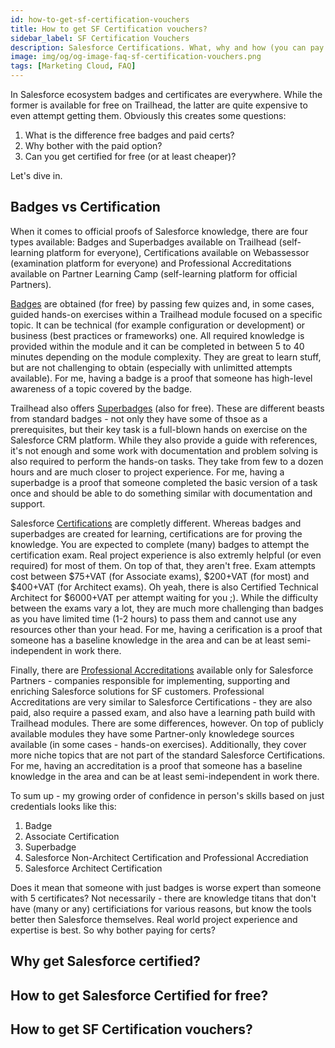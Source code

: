 ```yaml
---
id: how-to-get-sf-certification-vouchers
title: How to get SF Certification vouchers?
sidebar_label: SF Certification Vouchers
description: Salesforce Certifications. What, why and how (you can pay less).
image: img/og/og-image-faq-sf-certification-vouchers.png
tags: [Marketing Cloud, FAQ]
---
```



<LeadText content="Salesforce Certifications. What, why and how (you can pay less)." />

In Salesforce ecosystem badges and certificates are everywhere. While the former is available for free on Trailhead, the latter are quite expensive to even attempt getting them. Obviously this creates some questions:

1. What is the difference free badges and paid certs?
2. Why bother with the paid option?
3. Can you get certified for free (or at least cheaper)?

Let's dive in.

## Badges vs Certification

When it comes to official proofs of Salesforce knowledge, there are four types available: Badges and Superbadges available on Trailhead (self-learning platform for everyone), Certifications available on Webassessor (examination platform for everyone) and Professional Accreditations available on Partner Learning Camp (self-learning platform for official Partners).

[Badges](https://trailhead.salesforce.com/modules) are obtained (for free) by passing few quizes and, in some cases, guided hands-on exercises within a Trailhead module focused on a specific topic. It can be technical (for example configuration or development) or business (best practices or frameworks) one. All required knowledge is provided within the module and it can be completed in between 5 to 40 minutes depending on the module complexity. They are great to learn stuff, but are not challenging to obtain (especially with unlimitted attempts available). For me, having a badge is a proof that someone has high-level awareness of a topic covered by the badge.

Trailhead also offers [Superbadges](https://trailhead.salesforce.com/superbadges) (also for free). These are different beasts from standard badges - not only they have some of thsoe as a prerequisites, but their key task is a full-blown hands on exercise on the Salesforce CRM platform. While they also provide a guide with references, it's not enough and some work with documentation and problem solving is also required to perform the hands-on tasks. They take from few to a dozen hours and are much closer to project experience. For me, having a superbadge is a proof that someone completed the basic version of a task once and should be able to do something similar with documentation and support.

Salesforce [Certifications](https://trailhead.salesforce.com/en/credentials/marketingoverview) are completly different. Whereas badges and superbadges are created for learning, certifications are for proving the knowledge. You are expected to complete (many) badges to attempt the certification exam. Real project experience is also extremly helpful (or even required) for most of them. On top of that, they aren't free. Exam attempts cost between $75+VAT (for Associate exams), $200+VAT (for most) and $400+VAT (for Architect exams). Oh yeah, there is also Certified Technical Architect for $6000+VAT per attempt waiting for you ;). While the difficulty between the exams vary a lot, they are much more challenging than badges as you have limited time (1-2 hours) to pass them and cannot use any resources other than your head. For me, having a cerification is a proof that someone has a baseline knowledge in the area and can be at least semi-independent in work there.

Finally, there are [Professional Accreditations](https://partners.salesforce.com/pdx/s/learn/article/accredited-professional-MCBQXAKQTOTZCQHOXTMK33NUMLWY?language=en_US) available only for Salesforce Partners - companies responsible for implementing, supporting and enriching Salesforce solutions for SF customers. Professional Accreditations are very similar to Salesforce Certifications - they are also paid, also require a passed exam, and also have a learning path build with Trailhead modules. There are some differences, however. On top of publicly available modules they have some Partner-only knowledege sources available (in some cases - hands-on exercises). Additionally, they cover more niche topics that are not part of the standard Salesforce Certifications. For me, having an accreditation is a proof that someone has a baseline knowledge in the area and can be at least semi-independent in work there.

To sum up - my growing order of confidence in person's skills based on just credentials looks like this:

1. Badge
2. Associate Certification
3. Superbadge
4. Salesforce Non-Architect Certification and Professional Accrediation
5. Salesforce Architect Certification

Does it mean that someone with just badges is worse expert than someone with 5 certificates? Not necessarily - there are knowledge titans that don't have (many or any) certificiations for various reasons, but know the tools better then Salesforce themselves. Real world project experience and expertise is best. So why bother paying for certs?

## Why get Salesforce certified?




## How to get Salesforce Certified for free?


## How to get SF Certification vouchers?

